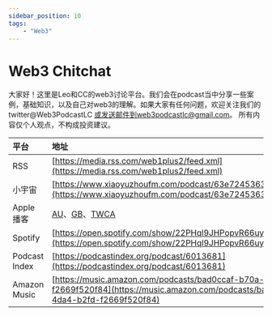 ---
sidebar_position: 10
tags:
    - "Web3"
---

# Web3 Chitchat

大家好！这里是Leo和CC的web3讨论平台。我们会在podcast当中分享一些案例，基础知识，以及自己对web3的理解。如果大家有任何问题，欢迎关注我们的twitter@Web3PodcastLC 或发送邮件到web3podcastlc@gmail.com。 所有内容仅个人观点，不构成投资建议。

| 平台 | 地址 |
|:--|:----|
| RSS | [https://media.rss.com/web1plus2/feed.xml](https://media.rss.com/web1plus2/feed.xml) |
| 小宇宙 | [https://www.xiaoyuzhoufm.com/podcast/63e7245363af572767e9ef4d](https://www.xiaoyuzhoufm.com/podcast/63e7245363af572767e9ef4d) |
| Apple 播客 | [AU](https://podcasts.apple.com/au/podcast/web3-chitchat/id1670702679)、[GB](https://podcasts.apple.com/gb/podcast/%E8%81%8A%E8%81%8A%E5%B8%81%E5%AE%89%E7%9B%91%E7%AE%A1-%E6%B5%85%E6%9E%90%E5%8A%A0%E5%AF%86%E8%B4%A7%E5%B8%81%E7%9B%91%E7%AE%A1%E4%B8%BA%E4%BD%95%E8%BF%99%E4%B9%88%E9%9A%BE/id1670702679?i=1000618406947)、[TW](https://podcasts.apple.com/tw/podcast/web3-chitchat/id1670702679)[CA](https://podcasts.apple.com/ca/podcast/web3-chitchat/id1670702679) |
| Spotify | [https://open.spotify.com/show/22PHql9JHPopvR66uyEIA0](https://open.spotify.com/show/22PHql9JHPopvR66uyEIA0) |
| Podcast Index | [https://podcastindex.org/podcast/6013681](https://podcastindex.org/podcast/6013681) |
| Amazon Music | [https://music.amazon.com/podcasts/bad0ccaf-b70a-4da4-b2fd-f2669f520f84](https://music.amazon.com/podcasts/bad0ccaf-b70a-4da4-b2fd-f2669f520f84) |
